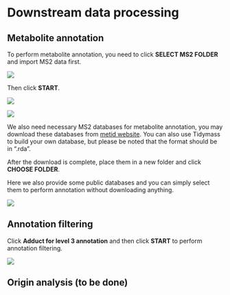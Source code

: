 # Downstream data processing

## Metabolite annotation

To perform metabolite annotation, you need to click **SELECT MS2 FOLDER** and import MS2 data first. 

![](figures/ms2_folder.png)

Then click **START**.

![](figures/metabolite_annotation.png)

![](figures/metabolite_annotation2.png)

We also need necessary MS2 databases for metabolite annotation, you may download these databases from [metid website](https://www.tidymass.org/metid/articles/public_databases.html){target="_blank"}. You can also use Tidymass to build your own database, but please be noted that the format should be in ".rda".

After the download is complete, place them in a new folder and click **CHOOSE FOLDER**.

Here we also provide some public databases and you can simply select them to perform annotation without downloading anything.

![](figures/metabolite_annotation3.png)

## Annotation filtering

Click **Adduct for level 3 annotation** and then click **START** to perform annotation filtering.

![](figures/annotation_filtering.png)


## Origin analysis (to be done)










